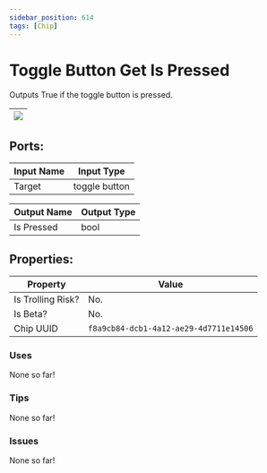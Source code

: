 ```yaml
---
sidebar_position: 614
tags: [Chip]
---
```


# Toggle Button Get Is Pressed


Outputs True if the toggle button is pressed.

| ![](https://images-ext-2.discordapp.net/external/MPmIaQzlEPmgGWlgi-WxBBXt0Bjv_zWPkg1y1f_sy3s/https/www.recroomcircuits.com/image/circuit/absolute-value?width=206&height=108) |
|-----|

## Ports:

| Input Name | Input Type |
|-----------|-----------|
| Target | toggle button |

| Output Name | Output Type |
|-----------|-----------|
| Is Pressed | bool |

## Properties:

| Property  | Value |
|-------------------|-----------|
| Is Trolling Risk? | No. |
| Is Beta? | No. |
| Chip UUID | `f8a9cb84-dcb1-4a12-ae29-4d7711e14506` |

### Uses

None so far!

### Tips

None so far!

### Issues

None so far!